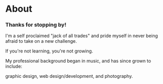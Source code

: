 # About

### Thanks for stopping by!

I'm a self proclaimed "jack of all trades"
and pride myself in never being afraid to take on a new challenge.

If you're not learning, you're not growing.

My professional background began in music, and has since grown to include:

graphic design, web design/development, and photography.
